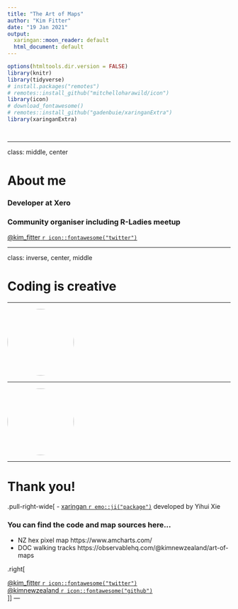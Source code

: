 ```yaml
---
title: "The Art of Maps"
author: "Kim Fitter"
date: "19 Jan 2021"
output:
  xaringan::moon_reader: default
  html_document: default
---
```


```r
options(htmltools.dir.version = FALSE)
library(knitr)
library(tidyverse)
# install.packages("remotes")
# remotes::install_github("mitchelloharawild/icon")
library(icon)
# download_fontawesome()
# remotes::install_github("gadenbuie/xaringanExtra")
library(xaringanExtra)




```


---

class: middle, center

# About me


### Developer at Xero

### Community organiser including R-Ladies meetup

[@kim_fitter `r icon::fontawesome("twitter")`](https://twitter.com/kim_fitter)<br/>

---


class: inverse, center, middle

# Coding is creative 

---

<img style="border-radius: 50%;" src="https://github.com/kimnewzealand/art-of-maps/img/amcharts-pixelMap.png" width="150px"/>

---

<img style="border-radius: 50%;" src="https://github.com/kimnewzealand/art-of-maps/img/doc-walks.png" width="150px"/>

---

# Thank you!

.pull-right-wide[
- [xaringan `r emo::ji("package")`](https://github.com/yihui/xaringan#xaringan) developed by Yihui Xie


### You can find the code and map sources here...

- NZ hex pixel map https://www.amcharts.com/
- DOC walking tracks https://observablehq.com/@kimnewzealand/art-of-maps

.right[

[@kim_fitter `r icon::fontawesome("twitter")`](https://twitter.com/kim_fitter)<br/>
[@kimnewzealand `r icon::fontawesome("github")`](https://github.com/kimnewzealand)<br/>
]]
---

